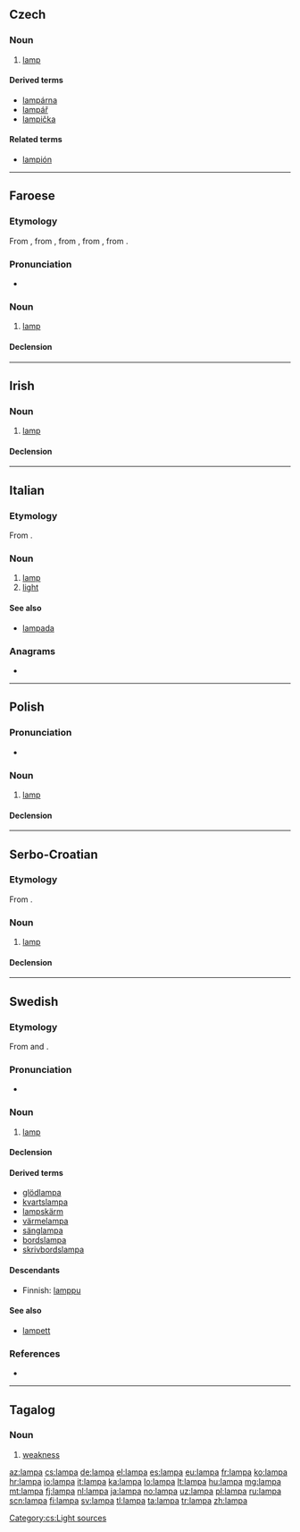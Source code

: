 {{also|lámpa|lampą}}
==Czech==

===Noun===
{{cs-noun|g=f}}

# [[lamp]]

====Derived terms====
* [[lampárna]]
* [[lampář]]
* [[lampička]]

====Related terms====
* [[lampión]]

[[Category:cs:Light sources]]

----

==Faroese==

===Etymology===
From {{etyl|da|fo}} {{term|lampe|lang=da}}, from {{etyl|non|fo}} {{term|lampi|lang=non}}, from {{etyl|gml|fo}} {{term|lampe|lang=gml}}, from {{etyl|la|fo}} {{term|lampas|lang=la}}, from {{etyl|grc|fo}} {{term|λαμπάς|tr=lampas||torch|lang=grc}}.

===Pronunciation===
* {{IPA|/ˈlam̥pa/|lang=fo}}

===Noun===
{{fo-noun|f|lampu|lampur}}

# [[lamp]]

====Declension====
{{fo-decl-noun-f1|lamp}}

----

==Irish==

===Noun===
{{head|ga|noun|g=m}}

# [[lamp]]

====Declension====
{{ga-noun-m4|l|ampa|ampaí}}

----

==Italian==

===Etymology===
From {{etyl|fro|it}} {{term|lampe|lang=fro}}.

===Noun===
{{it-noun|lamp|f|a|e}}

# [[lamp]]
# [[light]]

====See also====
* [[lampada]]

===Anagrams===
* {{l|it|palma}}

----

==Polish==
{{wikipedia|lang=pl|dab=Lampa}}

===Pronunciation===
* {{audio|Pl-lampa.ogg|Audio}}

===Noun===
{{pl-noun|f}}

# [[lamp]]

====Declension====
{{pl-decl-noun-f|lam|p}}

----

==Serbo-Croatian==

===Etymology===
From {{etyl|de|sh}} {{term|Lampe|lang=de}}.

===Noun===
{{sh-noun|g=f|head=lȃmpa|r|лампа|ла̑мпа}}

# [[lamp]]

====Declension====
{{sh-decl-noun
|lampa|lampe
|lampe|lȃmpā / lȃmpī
|lampi|lampama
|lampu|lampe
|lampo|lampe
|lampi|lampama
|lampom|lampama
}}

----

==Swedish==

===Etymology===
From {{etyl|de|sv}} and {{etyl|fr|sv}}.

===Pronunciation===
* {{audio|Sv-en lampa.ogg|Audio}}

===Noun===
{{sv-noun|c}}
# [[lamp]]

====Declension====
{{sv-noun-reg-or|lamp}}

====Derived terms====
* [[glödlampa]]
* [[kvartslampa]]
* [[lampskärm]]
* [[värmelampa]]
* [[sänglampa]]
* [[bordslampa]]
* [[skrivbordslampa]]

====Descendants====
* Finnish: [[lamppu]]

====See also====
* [[lampett]]

===References===
* {{R:Hakkinen 2005}}

----

==Tagalog==

===Noun===
{{tl-noun}}

# [[weakness]]

[[az:lampa]]
[[cs:lampa]]
[[de:lampa]]
[[el:lampa]]
[[es:lampa]]
[[eu:lampa]]
[[fr:lampa]]
[[ko:lampa]]
[[hr:lampa]]
[[io:lampa]]
[[it:lampa]]
[[ka:lampa]]
[[lo:lampa]]
[[lt:lampa]]
[[hu:lampa]]
[[mg:lampa]]
[[mt:lampa]]
[[fj:lampa]]
[[nl:lampa]]
[[ja:lampa]]
[[no:lampa]]
[[uz:lampa]]
[[pl:lampa]]
[[ru:lampa]]
[[scn:lampa]]
[[fi:lampa]]
[[sv:lampa]]
[[tl:lampa]]
[[ta:lampa]]
[[tr:lampa]]
[[zh:lampa]]